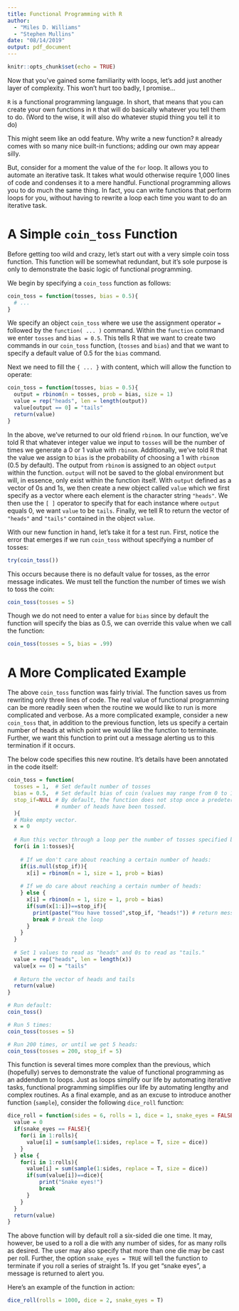 ```yaml
---
title: Functional Programming with R
author: 
  - "Miles D. Williams"
  - "Stephen Mullins"
date: "08/14/2019"
output: pdf_document
---
```


```r
knitr::opts_chunk$set(echo = TRUE)
```


Now that you've gained some familiarity with loops, let's add just another layer of complexity. This won't hurt too badly, I promise...

`R` is a functional programming language. In short, that means that you can create your own functions in `R` that will do basically whatever you tell them to do. (Word to the wise, it will also do whatever stupid thing you tell it to do)

This might seem like an odd feature. Why write a new function? `R` already comes with so many nice built-in functions; adding our own may appear silly.

But, consider for a moment the value of the `for` loop. It allows you to automate an iterative task. It takes what would otherwise require 1,000 lines of code and condenses it to a mere handful. Functional programming allows you to do much the same thing. In fact, you can write functions that perform loops for you, without having to rewrite a loop each time you want to do an iterative task.

# A Simple `coin_toss` Function
Before getting too wild and crazy, let's start out with a very simple coin toss function. This function will be somewhat redundant, but it's sole purpose is only to demonstrate the basic logic of functional programming.

We begin by specifying a `coin_toss` function as follows:
```r
coin_toss = function(tosses, bias = 0.5){
  # ...
}
```
We specify an object `coin_toss` where we use the assignment operator `=` followed by the `function( ... )` command. Within the `function` command we enter `tosses` and `bias = 0.5`. This tells R that we want to create two commands in our `coin_toss` function, (`tosses` and `bias`) and that we want to specify a default value of 0.5 for the `bias` command.

Next we need to fill the `{ ... }` with content, which will allow the function to operate:
```r
coin_toss = function(tosses, bias = 0.5){
  output = rbinom(n = tosses, prob = bias, size = 1)
  value = rep("heads", len = length(output))
  value[output == 0] = "tails"
  return(value)
}
```
In the above, we've returned to our old friend `rbinom`. In our function, we've told R that whatever integer value we input to `tosses` will be the number of times we generate a 0 or 1 value with `rbinom`. Additionally, we've told R that the value we assign to `bias` is the probability of choosing a 1 with `rbinom` (0.5 by default). The output from `rbinom` is assigned to an object `output` within the function. `output` will not be saved to the global environment but will, in essence, only exist within the function itself. With `output` defined as a vector of 0s and 1s, we then create a new object called `value` which we first specify as a vector where each element is the character string `"heads"`. We then use the `[ ]` operator to specify that for each instance where `output` equals 0, we want `value` to be `tails`. Finally, we tell R to return the vector of `"heads"` and `"tails"` contained in the object `value`.

With our new function in hand, let's take it for a test run. First, notice the error that emerges if we run `coin_toss` without specifying a number of tosses:
```r
try(coin_toss())
```
This occurs because there is no default value for tosses, as the error message indicates. We must tell the function the number of times we wish to toss the coin:
```r
coin_toss(tosses = 5)
```
Though we do not need to enter a value for `bias` since by default the function will specify the bias as 0.5, we can override this value when we call the function:
```r
coin_toss(tosses = 5, bias = .99)
```

# A More Complicated Example
The above `coin_toss` function was fairly trivial. The function saves us from rewriting only three lines of code. The real value of functional programming can be more readily seen when the routine we would like to run is more complicated and verbose. As a more complicated example, consider a new `coin_toss` that, in addition to the previous function, lets us specify a certain number of heads at which point we would like the function to terminate. Further, we want this function to print out a message alerting us to this termination if it occurs.

The below code specifies this new routine. It's details have been annotated in the code itself:
```r
coin_toss = function(
  tosses = 1,  # Set default number of tosses
  bias = 0.5,  # Set default bias of coin (values may range from 0 to 1)
  stop_if=NULL # By default, the function does not stop once a predetermined
               # number of heads have been tossed.
  ){
  # Make empty vector.
  x = 0
  
  # Run this vector through a loop per the number of tosses specified by the user.
  for(i in 1:tosses){
    
    # If we don't care about reaching a certain number of heads:
    if(is.null(stop_if)){
      x[i] = rbinom(n = 1, size = 1, prob = bias)
      
    # If we do care about reaching a certain number of heads:
    } else {
      x[i] = rbinom(n = 1, size = 1, prob = bias)
      if(sum(x[1:i])==stop_if){
        print(paste("You have tossed",stop_if, "heads!")) # return message
        break # break the loop
      }
    }
  }
  
  # Set 1 values to read as "heads" and 0s to read as "tails."
  value = rep("heads", len = length(x))
  value[x == 0] = "tails"
  
  # Return the vector of heads and tails
  return(value)
}

# Run default:
coin_toss()

# Run 5 times:
coin_toss(tosses = 5)

# Run 200 times, or until we get 5 heads:
coin_toss(tosses = 200, stop_if = 5)
```

This function is several times more complex than the previous, which (hopefully) serves to demonstrate the value of functional programming as an addendum to loops. Just as loops simplify our life by automating iterative tasks, functional programming simplifies our life by automating lengthy and complex routines. As a final example, and as an excuse to introduce another function (`sample`), consider the following `dice_roll` function:

```r
dice_roll = function(sides = 6, rolls = 1, dice = 1, snake_eyes = FALSE){
  value = 0
  if(snake_eyes == FALSE){
    for(i in 1:rolls){
      value[i] = sum(sample(1:sides, replace = T, size = dice))
    }
  } else {
    for(i in 1:rolls){
      value[i] = sum(sample(1:sides, replace = T, size = dice))
      if(sum(value[i])==dice){
          print("Snake eyes!")
          break
      }
    }
  }
  return(value)
}
```

The above function will by default roll a six-sided die one time. It may, however, be used to a roll a die with any number of sides, for as many rolls as desired. The user may also specify that more than one die may be cast per roll. Further, the option `snake_eyes = TRUE` will tell the function to terminate if you roll a series of straight 1s. If you get "snake eyes", a message is returned to alert you.

Here's an example of the function in action:

```r
dice_roll(rolls = 1000, dice = 2, snake_eyes = T)
```

